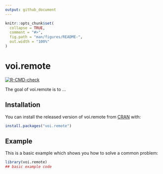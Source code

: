 ```yaml
---
output: github_document
---
```


<!-- README.md is generated from README.Rmd. Please edit that file -->

```r
knitr::opts_chunk$set(
  collapse = TRUE,
  comment = "#>",
  fig.path = "man/figures/README-",
  out.width = "100%"
)
```

# voi.remote

<!-- badges: start -->
[![R-CMD-check](https://github.com/resplab/voi.remote/workflows/R-CMD-check/badge.svg)](https://github.com/resplab/voi.remote/actions)
<!-- badges: end -->

The goal of voi.remote is to ...

## Installation

You can install the released version of voi.remote from [CRAN](https://CRAN.R-project.org) with:

``` r
install.packages("voi.remote")
```

## Example

This is a basic example which shows you how to solve a common problem:

```r
library(voi.remote)
## basic example code
```
